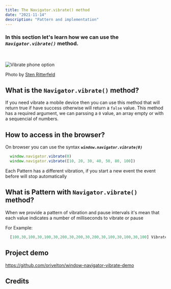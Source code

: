 ```yaml
---
title: The Navigator.vibrate() method
date: "2021-11-14"
description: "Pattern and implementation"
---
```


### In this section let's learn how we can use the ***`Navigator.vibrate()`*** method.

<br />

![Vibrate phone option](/images/vibrate-phone.svg)

Photo by [Sten Ritterfeld](https://unsplash.com/photos/eFgjzZ0FeXs)

## What is the `Navigator.vibrate()` method?

If you need vibrate a mobile device then you can use this method that will return true if have success otherwise will return a `false` value.
This method has a required argument, we can parssing a `0` value, an array empty or with a sequencial of numbers.  

## How to access in the browser?

On browser you can use the syntax <code>***window.navigator.vibrate(0)***</code>

```javascript
  window.navigator.vibrate(0)
  window.navigator.vibrate([10, 20, 30, 40, 50, 80, 100])
```

Each Pattern has a different vibration, if you start a new event the event before will stop automatically

## What is Pattern with `Navigator.vibrate()` method?

When we provide a pattern of vibration and pause intervals it's mean that each value indicates a number of milliseconds to vibrate or pause

For Example: 

```javascript
  [100,30,100,30,100,30,200,30,200,30,200,30,100,30,100,30,100] Vibrate 'SOS' in Morse
```


## Project demo
https://github.com/orivelton/window-navigator-vibrate-demo

## Credits